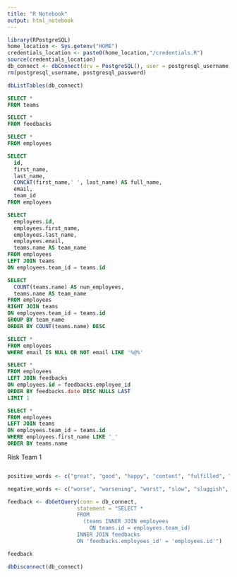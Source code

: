```yaml
---
title: "R Notebook"
output: html_notebook
---
```


```r
library(RPostgreSQL)
home_location <- Sys.getenv("HOME")
credentials_location <- paste0(home_location,"/credentials.R")
source(credentials_location)
db_connect <- dbConnect(drv = PostgreSQL(), user = postgresql_username, password = postgresql_password, dbname = "acme_employees", host = "localhost")
rm(postgresql_username, postgresql_password)
```

```r
dbListTables(db_connect)
```


```sql
SELECT *
FROM teams
```

```sql
SELECT *
FROM feedbacks
```

```sql
SELECT *
FROM employees
```

```sql
SELECT 
  id,
  first_name,
  last_name,
  CONCAT(first_name,' ', last_name) AS full_name,
  email,
  team_id
FROM employees
```

```sql
SELECT 
  employees.id,
  employees.first_name,
  employees.last_name,
  employees.email,
  teams.name AS team_name
FROM employees
LEFT JOIN teams
ON employees.team_id = teams.id

```

```sql
SELECT 
  COUNT(teams.name) AS num_employees,
  teams.name AS team_name
FROM employees
RIGHT JOIN teams
ON employees.team_id = teams.id
GROUP BY team_name
ORDER BY COUNT(teams.name) DESC 
```

```sql
SELECT *
FROM employees
WHERE email IS NULL OR NOT email LIKE '%@%'
```

```sql
SELECT *
FROM employees
LEFT JOIN feedbacks
ON employees.id = feedbacks.employee_id
ORDER BY feedbacks.date DESC NULLS LAST
LIMIT 1
```

```sql
SELECT *
FROM employees
LEFT JOIN teams
ON employees.team_id = teams.id
WHERE employees.first_name LIKE '_'
ORDER BY teams.name

```
Risk Team 1

```sql

```


```r
positive_words <- c("great", "good", "happy", "content", "fulfilled", "fulfilled", "positive", "positives", "cheerful", "nice", "ambition", "ambitions", "ambitious", "friendly", "progress", "joy", "fast", "achieve", "achieving", "achievements", "best", "better",  "unlimited", "pros", "competitive", "opportunity", "advancement", "friendly", "smart", "interesting", "challenging", "grow", "caring", "balance", "helpful")

negative_words <- c("worse", "worsening", "worst", "slow", "sluggish", "impatient", "unfulfilled", "unfulfilling", "negative", "bad", "limited", "limit", "limitations", "cons", "frustrated", "frustrating", "frustration", "dull", "boring", "politics", "political", "ignore", "ignored", "ignoring", "sad", "depressed", "depressing", "nasty", "stress", "stresses", "stressed", "horrid", "horrible", "terrible", "deadline", "deadlines", "uncaring", "remote")
```

```r
feedback <- dbGetQuery(conn = db_connect,
                      statement = "SELECT *
                      FROM 
                        (teams INNER JOIN employees
                          ON teams.id = employees.team_id)
                      INNER JOIN feedbacks
                      ON 'feedbacks.employees_id' = 'employees.id'")
```

```r
feedback
```










```r
dbDisconnect(db_connect)
```

